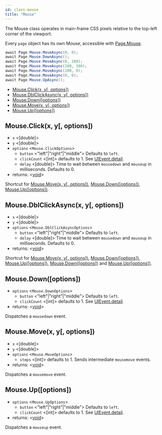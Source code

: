 ```yaml
---
id: class-mouse
title: "Mouse"
---
```


The Mouse class operates in main-frame CSS pixels relative to the top-left corner of the viewport.

Every `page` object has its own Mouse, accessible with [Page.Mouse](./api/class-page.mdx#pagemouse).

```csharp
await Page.Mouse.MoveAsync(0, 0);
await Page.Mouse.DownAsync();
await Page.Mouse.MoveAsync(0, 100);
await Page.Mouse.MoveAsync(100, 100);
await Page.Mouse.MoveAsync(100, 0);
await Page.Mouse.MoveAsync(0, 0);
await Page.Mouse.UpAsync();
```


- [Mouse.Click(x, y[, options])](./api/class-mouse.mdx#mouseclickx-y-options)
- [Mouse.DblClickAsync(x, y[, options])](./api/class-mouse.mdx#mousedblclickasyncx-y-options)
- [Mouse.Down([options])](./api/class-mouse.mdx#mousedownoptions)
- [Mouse.Move(x, y[, options])](./api/class-mouse.mdx#mousemovex-y-options)
- [Mouse.Up([options])](./api/class-mouse.mdx#mouseupoptions)

## Mouse.Click(x, y[, options])
- `x` <[double]>
- `y` <[double]>
- `options` <`Mouse.ClickOptions`>
  - `button` <"left"|"right"|"middle"> Defaults to `left`.
  - `clickCount` <[int]> defaults to 1. See [UIEvent.detail].
  - `delay` <[double]> Time to wait between `mousedown` and `mouseup` in milliseconds. Defaults to 0.
- returns: <[void]>

Shortcut for [Mouse.Move(x, y[, options])](./api/class-mouse.mdx#mousemovex-y-options), [Mouse.Down([options])](./api/class-mouse.mdx#mousedownoptions), [Mouse.Up([options])](./api/class-mouse.mdx#mouseupoptions).

## Mouse.DblClickAsync(x, y[, options])
- `x` <[double]>
- `y` <[double]>
- `options` <`Mouse.DblClickAsyncOptions`>
  - `button` <"left"|"right"|"middle"> Defaults to `left`.
  - `delay` <[double]> Time to wait between `mousedown` and `mouseup` in milliseconds. Defaults to 0.
- returns: <[void]>

Shortcut for [Mouse.Move(x, y[, options])](./api/class-mouse.mdx#mousemovex-y-options), [Mouse.Down([options])](./api/class-mouse.mdx#mousedownoptions), [Mouse.Up([options])](./api/class-mouse.mdx#mouseupoptions), [Mouse.Down([options])](./api/class-mouse.mdx#mousedownoptions) and [Mouse.Up([options])](./api/class-mouse.mdx#mouseupoptions).

## Mouse.Down([options])
- `options` <`Mouse.DownOptions`>
  - `button` <"left"|"right"|"middle"> Defaults to `left`.
  - `clickCount` <[int]> defaults to 1. See [UIEvent.detail].
- returns: <[void]>

Dispatches a `mousedown` event.

## Mouse.Move(x, y[, options])
- `x` <[double]>
- `y` <[double]>
- `options` <`Mouse.MoveOptions`>
  - `steps` <[int]> defaults to 1. Sends intermediate `mousemove` events.
- returns: <[void]>

Dispatches a `mousemove` event.

## Mouse.Up([options])
- `options` <`Mouse.UpOptions`>
  - `button` <"left"|"right"|"middle"> Defaults to `left`.
  - `clickCount` <[int]> defaults to 1. See [UIEvent.detail].
- returns: <[void]>

Dispatches a `mouseup` event.

[Accessibility]: ./api/class-accessibility.mdx "Accessibility"
[Browser]: ./api/class-browser.mdx "Browser"
[BrowserContext]: ./api/class-browsercontext.mdx "BrowserContext"
[BrowserType]: ./api/class-browsertype.mdx "BrowserType"
[ConsoleMessage]: ./api/class-consolemessage.mdx "ConsoleMessage"
[Dialog]: ./api/class-dialog.mdx "Dialog"
[Download]: ./api/class-download.mdx "Download"
[ElementHandle]: ./api/class-elementhandle.mdx "ElementHandle"
[FileChooser]: ./api/class-filechooser.mdx "FileChooser"
[Frame]: ./api/class-frame.mdx "Frame"
[JSHandle]: ./api/class-jshandle.mdx "JSHandle"
[Keyboard]: ./api/class-keyboard.mdx "Keyboard"
[Mouse]: ./api/class-mouse.mdx "Mouse"
[Page]: ./api/class-page.mdx "Page"
[Playwright]: ./api/class-playwright.mdx "Playwright"
[Request]: ./api/class-request.mdx "Request"
[Response]: ./api/class-response.mdx "Response"
[Route]: ./api/class-route.mdx "Route"
[Selectors]: ./api/class-selectors.mdx "Selectors"
[TimeoutError]: ./api/class-timeouterror.mdx "TimeoutError"
[Touchscreen]: ./api/class-touchscreen.mdx "Touchscreen"
[Video]: ./api/class-video.mdx "Video"
[WebSocket]: ./api/class-websocket.mdx "WebSocket"
[WebSocketFrame]: ./api/class-websocketframe.mdx "WebSocketFrame"
[Worker]: ./api/class-worker.mdx "Worker"
[Element]: https://developer.mozilla.org/en-US/docs/Web/API/element "Element"
[EvaluationArgument]: ./core-concepts.mdx#evaluation-argument "EvaluationArgument"
[Promise]: https://developer.mozilla.org/en-US/docs/Web/JavaScript/Reference/Global_Objects/Promise "Promise"
[iterator]: https://developer.mozilla.org/en-US/docs/Web/JavaScript/Reference/Iteration_protocols "Iterator"
[origin]: https://developer.mozilla.org/en-US/docs/Glossary/Origin "Origin"
[selector]: https://developer.mozilla.org/en-US/docs/Web/CSS/CSS_Selectors "selector"
[Serializable]: https://developer.mozilla.org/en-US/docs/Web/JavaScript/Reference/Global_Objects/JSON/stringify#Description "Serializable"
[UIEvent.detail]: https://developer.mozilla.org/en-US/docs/Web/API/UIEvent/detail "UIEvent.detail"
[UnixTime]: https://en.wikipedia.org/wiki/Unix_time "Unix Time"
[xpath]: https://developer.mozilla.org/en-US/docs/Web/XPath "xpath"

[Array]: https://developer.mozilla.org/en-US/docs/Web/JavaScript/Reference/Global_Objects/Array "Array"
[boolean]: https://developer.mozilla.org/en-US/docs/Web/JavaScript/Data_structures#Boolean_type "Boolean"
[Buffer]: https://nodejs.org/api/buffer.html#buffer_class_buffer "Buffer"
[ChildProcess]: https://nodejs.org/api/child_process.html "ChildProcess"
[Error]: https://nodejs.org/api/errors.html#errors_class_error "Error"
[EventEmitter]: https://nodejs.org/api/events.html#events_class_eventemitter "EventEmitter"
[function]: https://developer.mozilla.org/en-US/docs/Web/JavaScript/Reference/Global_Objects/Function "Function"
[Map]: https://developer.mozilla.org/en-US/docs/Web/JavaScript/Reference/Global_Objects/Map "Map"
[null]: https://developer.mozilla.org/en-US/docs/Web/JavaScript/Reference/Global_Objects/null "null"
[number]: https://developer.mozilla.org/en-US/docs/Web/JavaScript/Data_structures#Number_type "Number"
[Object]: https://developer.mozilla.org/en-US/docs/Web/JavaScript/Reference/Global_Objects/Object "Object"
[Promise]: https://developer.mozilla.org/en-US/docs/Web/JavaScript/Reference/Global_Objects/Promise "Promise"
[Readable]: https://nodejs.org/api/stream.html#stream_class_stream_readable "Readable"
[RegExp]: https://developer.mozilla.org/en-US/docs/Web/JavaScript/Reference/Global_Objects/RegExp "RegExp"
[void]: https://developer.mozilla.org/en-US/docs/Web/JavaScript/Reference/Global_Objects/undefined "void"
[string]: https://developer.mozilla.org/en-US/docs/Web/JavaScript/Data_structures#String_type "string"
[URL]: https://nodejs.org/api/url.html "URL"

[all available image tags]: https://mcr.microsoft.com/v2/playwright/tags/list "all available image tags"
[Docker Hub]: https://hub.docker.com/_/microsoft-playwright "Docker Hub"
[Dockerfile.focal]: https://github.com/microsoft/playwright/blob/master/utils/docker/Dockerfile.focal "Dockerfile.focal"